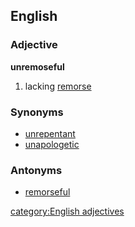 ==English==
===Adjective===
'''unremoseful'''
#lacking [[remorse]]

===Synonyms===
*[[unrepentant]]
*[[unapologetic]]

===Antonyms===
*[[remorseful]]

[[category:English adjectives]]